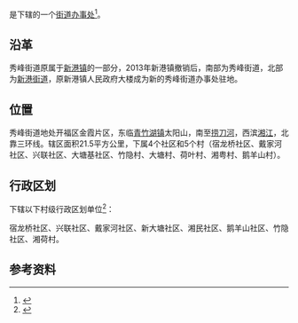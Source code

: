 {{中国乡级行政区|43/01/05/016/000}}

'''{{PAGENAMEBASE}}'''是{{PRC admin/fullname|43/01/05/016/000|3}}下辖的一个[[街道办事处|街道办事处]]<ref>{{PRC admin/ref sgc|{{PRC admin/parent|43/01/05/016/000}}}}</ref>。

== 沿革 ==
秀峰街道原属于[[新港镇_(长沙市)|新港镇]]的一部分，2013年新港镇撤销后，南部为秀峰街道，北部为[[新港街道|新港街道]]，原新港镇人民政府大楼成为新的秀峰街道办事处驻地。

== 位置 ==
秀峰街道地处开福区金霞片区，东临[[青竹湖镇|青竹湖镇]]太阳山，南至[[捞刀河|捞刀河]]，西滨[[湘江|湘江]]，北靠三环线。辖区面积21.5平方公里，下属4个社区和5个村（宿龙桥社区、戴家河社区、兴联社区、大塘基社区、竹隐村、大塘村、荷叶村、湘粤村、鹅羊山村）。

== 行政区划 ==
{{PAGENAMEBASE}}下辖以下村级行政区划单位<ref>{{PRC admin/ref sgc|43/01/05/016/000}}</ref>：

宿龙桥社区、兴联社区、戴家河社区、新大塘社区、湘民社区、鹅羊山社区、竹隐社区、湘荷村。

== 参考资料 ==
{{reflist}}

{{湖南行政区划小作品}}
{{PRC admin/navcat|43/01/05/016/000}}